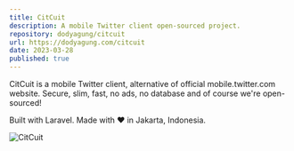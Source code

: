 ```yaml
---
title: CitCuit
description: A mobile Twitter client open-sourced project.
repository: dodyagung/citcuit
url: https://dodyagung.com/citcuit
date: 2023-03-28
published: true
---
```


CitCuit is a mobile Twitter client, alternative of official mobile.twitter.com website.
Secure, slim, fast, no ads, no database and of course we're open-sourced!

Built with Laravel. Made with ♥ in Jakarta, Indonesia.

![CitCuit](/projects/citcuit.jpg)
